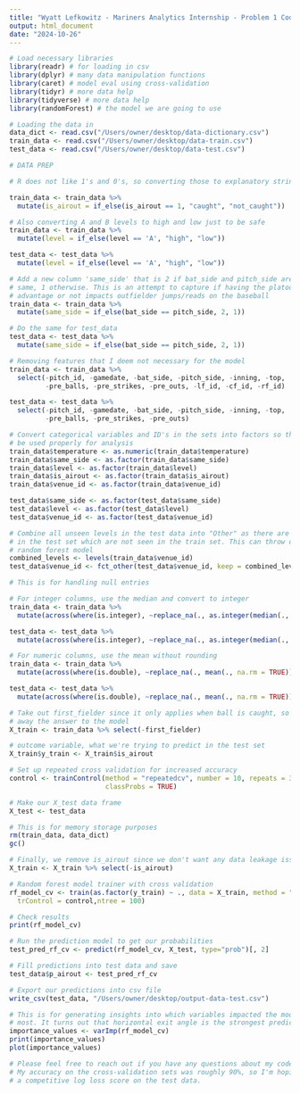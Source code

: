 ```yaml
---
title: "Wyatt Lefkowitz - Mariners Analytics Internship - Problem 1 Code"
output: html_document
date: "2024-10-26"
---
```


```r
# Load necessary libraries
library(readr) # for loading in csv
library(dplyr) # many data manipulation functions
library(caret) # model eval using cross-validation
library(tidyr) # more data help
library(tidyverse) # more data help
library(randomForest) # the model we are going to use
```


```r
# Loading the data in
data_dict <- read.csv("/Users/owner/desktop/data-dictionary.csv")
train_data <- read.csv("/Users/owner/desktop/data-train.csv")
test_data <- read.csv("/Users/owner/desktop/data-test.csv")
```

```r
# DATA PREP

# R does not like 1's and 0's, so converting those to explanatory strings

train_data <- train_data %>%
  mutate(is_airout = if_else(is_airout == 1, "caught", "not_caught"))

# Also converting A and B levels to high and low just to be safe
train_data <- train_data %>%
  mutate(level = if_else(level == 'A', "high", "low"))

test_data <- test_data %>%
  mutate(level = if_else(level == 'A', "high", "low"))

# Add a new column 'same_side' that is 2 if bat_side and pitch_side are the
# same, 1 otherwise. This is an attempt to capture if having the platoon 
# advantage or not impacts outfielder jumps/reads on the baseball
train_data <- train_data %>%
  mutate(same_side = if_else(bat_side == pitch_side, 2, 1))

# Do the same for test_data
test_data <- test_data %>%
  mutate(same_side = if_else(bat_side == pitch_side, 2, 1))

# Removing features that I deem not necessary for the model
train_data <- train_data %>%
  select(-pitch_id, -gamedate, -bat_side, -pitch_side, -inning, -top, 
         -pre_balls, -pre_strikes, -pre_outs, -lf_id, -cf_id, -rf_id)

test_data <- test_data %>%
  select(-pitch_id, -gamedate, -bat_side, -pitch_side, -inning, -top, 
         -pre_balls, -pre_strikes, -pre_outs)

# Convert categorical variables and ID's in the sets into factors so they can 
# be used properly for analysis
train_data$temperature <- as.numeric(train_data$temperature)
train_data$same_side <- as.factor(train_data$same_side)
train_data$level <- as.factor(train_data$level)
train_data$is_airout <- as.factor(train_data$is_airout)
train_data$venue_id <- as.factor(train_data$venue_id)

test_data$same_side <- as.factor(test_data$same_side)
test_data$level <- as.factor(test_data$level)
test_data$venue_id <- as.factor(test_data$venue_id)

# Combine all unseen levels in the test data into "Other" as there are venues
# in the test set which are not seen in the train set. This can throw off the
# random forest model
combined_levels <- levels(train_data$venue_id)
test_data$venue_id <- fct_other(test_data$venue_id, keep = combined_levels)
```


```r
# This is for handling null entries

# For integer columns, use the median and convert to integer
train_data <- train_data %>%
  mutate(across(where(is.integer), ~replace_na(., as.integer(median(., na.rm = TRUE)))))

test_data <- test_data %>%
  mutate(across(where(is.integer), ~replace_na(., as.integer(median(., na.rm = TRUE)))))

# For numeric columns, use the mean without rounding
train_data <- train_data %>%
  mutate(across(where(is.double), ~replace_na(., mean(., na.rm = TRUE))))

test_data <- test_data %>%
  mutate(across(where(is.double), ~replace_na(., mean(., na.rm = TRUE))))

```


```r
# Take out first_fielder since it only applies when ball is caught, so it gives 
# away the answer to the model
X_train <- train_data %>% select(-first_fielder) 

# outcome variable, what we're trying to predict in the test set
X_train$y_train <- X_train$is_airout
```

```r
# Set up repeated cross validation for increased accuracy
control <- trainControl(method = "repeatedcv", number = 10, repeats = 3, 
                        classProbs = TRUE)

# Make our X_test data frame
X_test <- test_data 
```

```r
# This is for memory storage purposes
rm(train_data, data_dict)
gc()

# Finally, we remove is_airout since we don't want any data leakage issues
X_train <- X_train %>% select(-is_airout)

# Random forest model trainer with cross validation
rf_model_cv <- train(as.factor(y_train) ~ ., data = X_train, method = "rf", 
  trControl = control,ntree = 100)
```

```r
# Check results
print(rf_model_cv)
```

```r
# Run the prediction model to get our probabilities
test_pred_rf_cv <- predict(rf_model_cv, X_test, type="prob")[, 2] 
```

```r
# Fill predictions into test data and save
test_data$p_airout <- test_pred_rf_cv
```


```r
# Export our predictions into csv file
write_csv(test_data, "/Users/owner/desktop/output-data-test.csv")
```

```r
# This is for generating insights into which variables impacted the model the 
# most. It turns out that horizontal exit angle is the strongest predictor.
importance_values <- varImp(rf_model_cv)
print(importance_values)
plot(importance_values)
```

```r
# Please feel free to reach out if you have any questions about my code!
# My accuracy on the cross-validation sets was roughly 90%, so I'm hoping to get
# a competitive log loss score on the test data.
```


